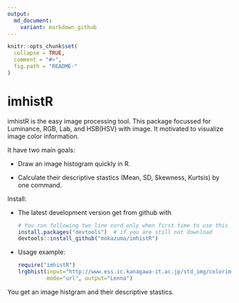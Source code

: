 ```yaml
---
output:
  md_document:
    variant: markdown_github
---
```


<!-- README.md is generated from README.Rmd. Please edit that file -->

```r
knitr::opts_chunk$set(
  collapse = TRUE,
  comment = "#>",
  fig.path = "README-"
)
```

# imhistR

imhistR is the easy image processing tool. This package focussed for Luminance, RGB, Lab, and HSB(HSV) with image. 
It motivated to visualize image color information. 

It have two main goals:

* Draw an image histogram quickly in R.

* Calculate their descriptive stastics (Mean, SD, Skewness, Kurtsis) by one command.

Install:

* The latest development version get from github with

    ```R
    # You run following two line cord only when first time to use this package.
    install.packages("devtools")  # if you are still not download
    devtools::install_github("mokazuma/imhistR")
    ```

* Usage example: 

    ```R
    require("imhistR")
    lrgbhist(input="http://www.ess.ic.kanagawa-it.ac.jp/std_img/colorimage/Lenna.jpg", 
             mode="url", output="Lenna")
    ```

You get an image histgram and their descriptive stastics.

